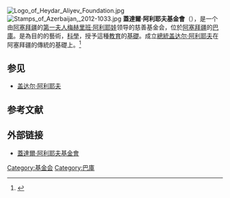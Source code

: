 [[File:Logo_of_Heydar_Aliyev_Foundation.jpg|right]]
[[File:Stamps_of_Azerbaijan,_2012-1033.jpg|right]]
'''蓋達爾·阿利耶夫基金會'''（{{lang-az|Heydər Əliyev Fondu}}），是一个由[[阿塞拜疆|阿塞拜疆]]的[[第一夫人|第一夫人]][[梅赫里班·阿利耶娃|梅赫里班·阿利耶娃]]领导的慈善基金会，位於[[阿塞拜疆|阿塞拜疆]]的[[巴庫|巴庫]]。是為目的的藝術，[[科學|科學]]，授予這種[[教育|教育]]的[[基礎|基礎]]。成立[[總統|總統]][[盖达尔·阿利耶夫|盖达尔·阿利耶夫]]在阿塞拜疆的傳統的基礎上。<ref>{{cite web|last=Abbasov|first=Shahin|title=Azerbaijan: Foundation Finances Renovations at Versailles, Strasbourg|url=http://www.eurasianet.org/departments/insightb/articles/eav082709a.shtml|date=2009年8月26日|accessdate=2015年6月28日|language=en|archive-url=https://web.archive.org/web/20150703103211/http://www.eurasianet.org/departments/insightb/articles/eav082709a.shtml|archive-date=2015年7月3日|dead-url=yes}}</ref>

== 参见 ==
*[[盖达尔·阿利耶夫|盖达尔·阿利耶夫]]

== 参考文献 ==
{{Reflist}}

==外部链接==
{{commonscat|Heydar Aliyev Foundation}}
* [https://web.archive.org/web/20150809050025/http://www.heydar-aliyev-foundation.org/az 蓋達爾·阿利耶夫基金會] {{az icon}} {{en icon}} {{ru icon}}

{{Azerbaijan-stub}}
[[Category:基金会|Category:基金会]]
[[Category:巴庫|Category:巴庫]]